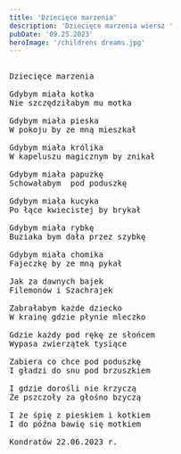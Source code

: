 ```yaml
---
title: 'Dziecięce marzenia'
description: 'Dziecięce marzenia wiersz '
pubDate: '09.25.2023'
heroImage: '/childrens dreams.jpg'
---
```

<pre>

Dziecięce marzenia

Gdybym miała kotka 
Nie szczędziłabym mu motka

Gdybym miała pieska
W pokoju by ze mną mieszkał 

Gdybym miała królika
W kapeluszu magicznym by znikał

Gdybym miała papużkę 
Schowałabym  pod poduszkę 

Gdybym miała kucyka
Po łące kwiecistej by brykał

Gdybym miała rybkę
Buziaka bym dała przez szybkę

Gdybym miała chomika
Fajeczkę by ze mną pykał

Jak za dawnych bajek
Filemonów i Szachrajek

Zabrałabym każde dziecko
W krainę gdzie płynie mleczko

Gdzie każdy pod rękę ze słońcem
Wypasa zwierzątek tysiące

Zabiera co chce pod poduszkę 
I gładzi do snu pod brzuszkiem 

I gdzie dorośli nie krzyczą 
Że pszczoły za głośno bzyczą

I że śpię z pieskiem i kotkiem
I do późna bawię się motkiem

Kondratów 22.06.2023 r.

</pre>
